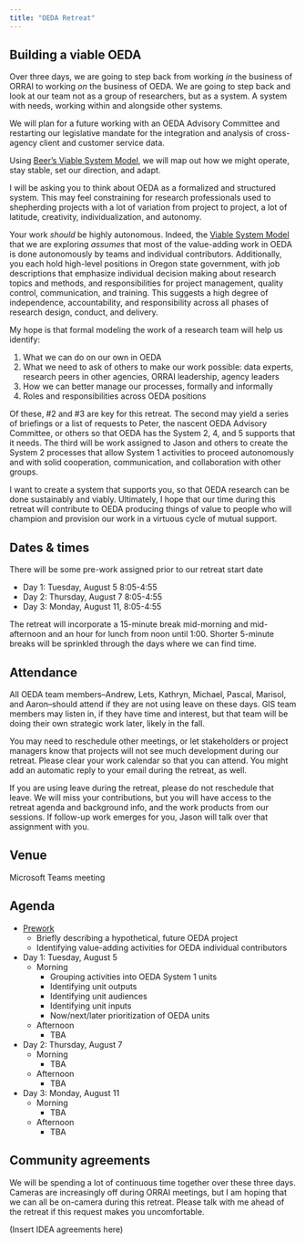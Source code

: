 ```yaml
---
title: "OEDA Retreat"
---
```


## Building a viable OEDA

Over three days, we are going to step back from working *in* the business of ORRAI to working *on* the business of OEDA. We are going to step back and look at our team not as a group of researchers, but as a system. A system with needs, working within and alongside other systems.

We will plan for a future working with an OEDA Advisory Committee and restarting our legislative mandate for the integration and analysis of cross-agency client and customer service data.

Using [Beer's Viable System Model](https://en.wikipedia.org/wiki/Viable_system_model), we will map out how we might operate, stay stable, set our direction, and adapt.

I will be asking you to think about OEDA as a formalized and structured system. This may feel constraining for research professionals used to shepherding projects with a lot of variation from project to project, a lot of latitude, creativity, individualization, and autonomy.

Your work *should* be highly autonomous. Indeed, the [Viable System Model](https://en.wikipedia.org/wiki/Viable_system_model) that we are exploring *assumes* that most of the value-adding work in OEDA is done autonomously by teams and individual contributors. Additionally, you each hold high-level positions in Oregon state government, with job descriptions that emphasize individual decision making about research topics and methods, and responsibilities for project management, quality control, communication, and training. This suggests a high degree of independence, accountability, and responsibility across all phases of research design, conduct, and delivery.

My hope is that formal modeling the work of a research team will help us identify:

1.  What we can do on our own in OEDA
2.  What we need to ask of others to make our work possible: data experts, research peers in other agencies, ORRAI leadership, agency leaders
3.  How we can better manage our processes, formally and informally
4.  Roles and responsibilities across OEDA positions

Of these, #2 and #3 are key for this retreat. The second may yield a series of briefings or a list of requests to Peter, the nascent OEDA Advisory Committee, or others so that OEDA has the System 2, 4, and 5 supports that it needs. The third will be work assigned to Jason and others to create the System 2 processes that allow System 1 activities to proceed autonomously and with solid cooperation, communication, and collaboration with other groups.

I want to create a system that supports you, so that OEDA research can be done sustainably and viably. Ultimately, I hope that our time during this retreat will contribute to OEDA producing things of value to people who will champion and provision our work in a virtuous cycle of mutual support.

## Dates & times

There will be some pre-work assigned prior to our retreat start date

-   Day 1: Tuesday, August 5 8:05-4:55
-   Day 2: Thursday, August 7 8:05-4:55
-   Day 3: Monday, August 11, 8:05-4:55

The retreat will incorporate a 15-minute break mid-morning and mid-afternoon and an hour for lunch from noon until 1:00. Shorter 5-minute breaks will be sprinkled through the days where we can find time.

## Attendance

All OEDA team members--Andrew, Lets, Kathryn, Michael, Pascal, Marisol, and Aaron--should attend if they are not using leave on these days. GIS team members may listen in, if they have time and interest, but that team will be doing their own strategic work later, likely in the fall.

You may need to reschedule other meetings, or let stakeholders or project managers know that projects will not see much development during our retreat. Please clear your work calendar so that you can attend. You might add an automatic reply to your email during the retreat, as well.

If you are using leave during the retreat, please do not reschedule that leave. We will miss your contributions, but you will have access to the retreat agenda and background info, and the work products from our sessions. If follow-up work emerges for you, Jason will talk over that assignment with you.

## Venue

Microsoft Teams meeting

## Agenda

-   [Prework](retreat_day_00_prework.qmd)
    -   Briefly describing a hypothetical, future OEDA project
    -   Identifying value-adding activities for OEDA individual contributors
-   Day 1: Tuesday, August 5
    -   Morning
        -   Grouping activities into OEDA System 1 units
        -   Identifying unit outputs
        -   Identifying unit audiences
        -   Identifying unit inputs
        -   Now/next/later prioritization of OEDA units
    -   Afternoon
        - TBA
-   Day 2: Thursday, August 7
    -   Morning
        - TBA
    -   Afternoon
        - TBA
-   Day 3: Monday, August 11
    -   Morning
        - TBA
    -   Afternoon
        - TBA

## Community agreements

We will be spending a lot of continuous time together over these three days. Cameras are increasingly off during ORRAI meetings, but I am hoping that we can all be on-camera during this retreat. Please talk with me ahead of the retreat if this request makes you uncomfortable.

(Insert IDEA agreements here)
